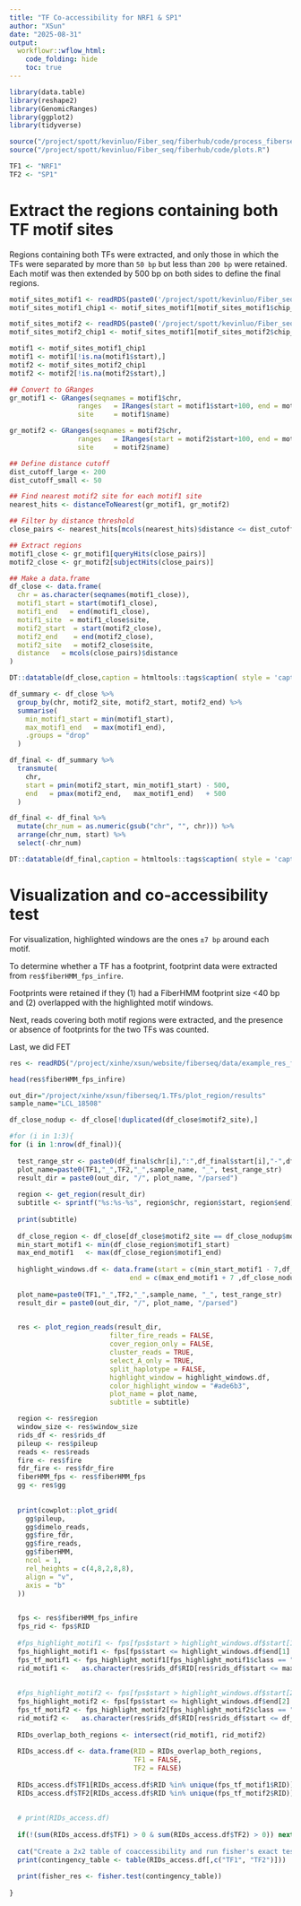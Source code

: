 ```yaml
---
title: "TF Co-accessibility for NRF1 & SP1"
author: "XSun"
date: "2025-08-31"
output:
  workflowr::wflow_html:
    code_folding: hide
    toc: true
---
```



```r
library(data.table)
library(reshape2)
library(GenomicRanges)
library(ggplot2)
library(tidyverse)

source("/project/spott/kevinluo/Fiber_seq/fiberhub/code/process_fiberseq_data.R")
source("/project/spott/kevinluo/Fiber_seq/fiberhub/code/plots.R")

TF1 <- "NRF1"
TF2 <- "SP1"
```

# Extract the regions containing both TF motif sites

Regions containing both TFs were extracted, and only those in which the TFs were separated by more than `50 bp` but less than `200 bp` were retained. Each motif was then extended by 500 bp on both sides to define the final regions.


```r

motif_sites_motif1 <- readRDS(paste0('/project/spott/kevinluo/Fiber_seq/processed_data/hg38/TFs/',TF1,'.GM12878.sites.chip.labels.rds'))
motif_sites_motif1_chip1 <- motif_sites_motif1[motif_sites_motif1$chip_label == 1,]

motif_sites_motif2 <- readRDS(paste0('/project/spott/kevinluo/Fiber_seq/processed_data/hg38/TFs/',TF2,'.GM12878.sites.chip.labels.rds'))
motif_sites_motif2_chip1 <- motif_sites_motif1[motif_sites_motif2$chip_label == 1,]

motif1 <- motif_sites_motif1_chip1
motif1 <- motif1[!is.na(motif1$start),]
motif2 <- motif_sites_motif2_chip1
motif2 <- motif2[!is.na(motif2$start),]

## Convert to GRanges
gr_motif1 <- GRanges(seqnames = motif1$chr,
                 ranges   = IRanges(start = motif1$start+100, end = motif1$end-100),
                 site     = motif1$name)

gr_motif2 <- GRanges(seqnames = motif2$chr,
                 ranges   = IRanges(start = motif2$start+100, end = motif2$end-100),
                 site     = motif2$name)

## Define distance cutoff
dist_cutoff_large <- 200
dist_cutoff_small <- 50

## Find nearest motif2 site for each motif1 site
nearest_hits <- distanceToNearest(gr_motif1, gr_motif2)

## Filter by distance threshold
close_pairs <- nearest_hits[mcols(nearest_hits)$distance <= dist_cutoff_large & mcols(nearest_hits)$distance >= dist_cutoff_small]

## Extract regions
motif1_close <- gr_motif1[queryHits(close_pairs)]
motif2_close <- gr_motif2[subjectHits(close_pairs)]

## Make a data.frame
df_close <- data.frame(
  chr = as.character(seqnames(motif1_close)),
  motif1_start = start(motif1_close),
  motif1_end   = end(motif1_close),
  motif1_site  = motif1_close$site,
  motif2_start  = start(motif2_close),
  motif2_end    = end(motif2_close),
  motif2_site   = motif2_close$site,
  distance   = mcols(close_pairs)$distance
)

DT::datatable(df_close,caption = htmltools::tags$caption( style = 'caption-side: left; text-align: left; color:black;  font-size:150% ;','Motif sites selected'),options = list(pageLength = 5) )

df_summary <- df_close %>%
  group_by(chr, motif2_site, motif2_start, motif2_end) %>%
  summarise(
    min_motif1_start = min(motif1_start),
    max_motif1_end   = max(motif1_end),
    .groups = "drop"
  )

df_final <- df_summary %>%
  transmute(
    chr,
    start = pmin(motif2_start, min_motif1_start) - 500,
    end   = pmax(motif2_end,   max_motif1_end)   + 500
  )

df_final <- df_final %>%
  mutate(chr_num = as.numeric(gsub("chr", "", chr))) %>%
  arrange(chr_num, start) %>%
  select(-chr_num)

DT::datatable(df_final,caption = htmltools::tags$caption( style = 'caption-side: left; text-align: left; color:black;  font-size:150% ;','Regions selected for plotting '),options = list(pageLength = 5) )

```

# Visualization and co-accessibility test 

For visualization, highlighted windows are the ones `±7 bp` around each motif. 

To determine whether a TF has a footprint, footprint data were extracted from `res$fiberHMM_fps_infire`. 

Footprints were retained if they (1) had a FiberHMM footprint size <40 bp and (2) overlapped with the highlighted motif windows. 

Next, reads covering both motif regions were extracted, and the presence or absence of footprints for the two TFs was counted.

Last, we did FET


```r

res <- readRDS("/project/xinhe/xsun/website/fiberseq/data/example_res_from_plot_region_reads.RDS")

head(res$fiberHMM_fps_infire)

```




```r

out_dir="/project/xinhe/xsun/fiberseq/1.TFs/plot_region/results"
sample_name="LCL_18508"

df_close_nodup <- df_close[!duplicated(df_close$motif2_site),]

#for (i in 1:3){
for (i in 1:nrow(df_final)){
  
  test_range_str <- paste0(df_final$chr[i],":",df_final$start[i],"-",df_final$end[i])
  plot_name=paste0(TF1,"_",TF2,"_",sample_name, "_", test_range_str)
  result_dir = paste0(out_dir, "/", plot_name, "/parsed")
  
  region <- get_region(result_dir)
  subtitle <- sprintf("%s:%s-%s", region$chr, region$start, region$end)
  
  print(subtitle)
  
  df_close_region <- df_close[df_close$motif2_site == df_close_nodup$motif2_site[i],]
  min_start_motif1 <- min(df_close_region$motif1_start)
  max_end_motif1   <- max(df_close_region$motif1_end)
  
  highlight_windows.df <- data.frame(start = c(min_start_motif1 - 7,df_close_nodup$motif2_start[i] -7 ), 
                              end = c(max_end_motif1 + 7 ,df_close_nodup$motif2_end[i] +7))
  
  plot_name=paste0(TF1,"_",TF2,"_",sample_name, "_", test_range_str)
  result_dir = paste0(out_dir, "/", plot_name, "/parsed")

  
  res <- plot_region_reads(result_dir, 
                         filter_fire_reads = FALSE,
                         cover_region_only = FALSE,
                         cluster_reads = TRUE,
                         select_A_only = TRUE,
                         split_haplotype = FALSE,
                         highlight_window = highlight_windows.df,
                         color_highlight_window = "#ade6b3",
                         plot_name = plot_name,
                         subtitle = subtitle)

  region <- res$region
  window_size <- res$window_size
  rids_df <- res$rids_df
  pileup <- res$pileup
  reads <- res$reads
  fire <- res$fire
  fdr_fire <- res$fdr_fire
  fiberHMM_fps <- res$fiberHMM_fps
  gg <- res$gg
  
  
  print(cowplot::plot_grid(
    gg$pileup,
    gg$dimelo_reads,
    gg$fire_fdr,
    gg$fire_reads,
    gg$fiberHMM,
    ncol = 1,
    rel_heights = c(4,8,2,8,8),
    align = "v",
    axis = "b"
  ))

  
  fps <- res$fiberHMM_fps_infire
  fps_rid <- fps$RID
  
  #fps_highlight_motif1 <- fps[fps$start > highlight_windows.df$start[1] & fps$end < highlight_windows.df$end[1], ]
  fps_highlight_motif1 <- fps[fps$start <= highlight_windows.df$end[1] & fps$end >= highlight_windows.df$start[1], ]
  fps_tf_motif1 <- fps_highlight_motif1[fps_highlight_motif1$class == "< 40bp",]
  rid_motif1 <-   as.character(res$rids_df$RID[res$rids_df$start <= max_end_motif1 & res$rids_df$end >= min_start_motif1])
  
  
  #fps_highlight_motif2 <- fps[fps$start > highlight_windows.df$start[2] & fps$end < highlight_windows.df$end[2], ]
  fps_highlight_motif2 <- fps[fps$start <= highlight_windows.df$end[2] & fps$end >= highlight_windows.df$start[2], ]
  fps_tf_motif2 <- fps_highlight_motif2[fps_highlight_motif2$class == "< 40bp",]
  rid_motif2 <-   as.character(res$rids_df$RID[res$rids_df$start <= df_close_nodup$motif2_end[i] & res$rids_df$end >= df_close_nodup$motif2_start[i]])
  
  RIDs_overlap_both_regions <- intersect(rid_motif1, rid_motif2)
  
  RIDs_access.df <- data.frame(RID = RIDs_overlap_both_regions, 
                               TF1 = FALSE,
                               TF2 = FALSE)
  
  RIDs_access.df$TF1[RIDs_access.df$RID %in% unique(fps_tf_motif1$RID)] <- TRUE
  RIDs_access.df$TF2[RIDs_access.df$RID %in% unique(fps_tf_motif2$RID)] <- TRUE
  
  
  # print(RIDs_access.df)
  
  if(!(sum(RIDs_access.df$TF1) > 0 & sum(RIDs_access.df$TF2) > 0)) next 
  
  cat("Create a 2x2 table of coaccessibility and run fisher's exact test...\n")
  print(contingency_table <- table(RIDs_access.df[,c("TF1", "TF2")]))
  
  print(fisher_res <- fisher.test(contingency_table))
  
}




```







